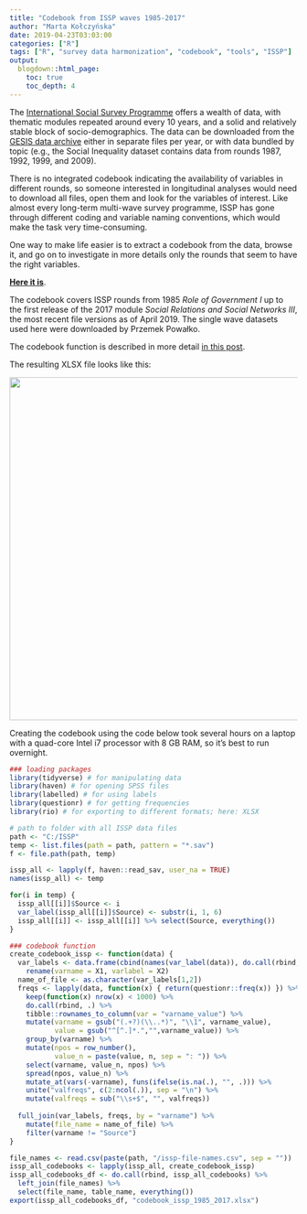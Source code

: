 ```yaml
---
title: "Codebook from ISSP waves 1985-2017"
author: "Marta Kołczyńska"
date: 2019-04-23T03:03:00
categories: ["R"]
tags: ["R", "survey data harmonization", "codebook", "tools", "ISSP"]
output: 
  blogdown::html_page:
    toc: true
    toc_depth: 4
---
```


The [International Social Survey Programme](http://www.issp.org){target="_blank"} offers a wealth of data, with thematic modules repeated around every 10 years, and a solid and relatively stable block of socio-demographics. The data can be downloaded from the [GESIS data archive](https://www.gesis.org/issp/home/){target="_blank"} either in separate files per year, or with data bundled by topic (e.g., the Social Inequality dataset contains data from rounds 1987, 1992, 1999, and 2009).

There is no integrated codebook indicating the availability of variables in different rounds, so someone interested in longitudinal analyses would need to download all files, open them and look for the variables of interest. Like almost every long-term multi-wave survey programme, ISSP has gone through different coding and variable naming conventions, which would make the task very time-consuming.

One way to make life easier is to extract a codebook from the data, browse it, and go on to investigate in more details only the rounds that seem to have the right variables. 

[**Here it is**](https://github.com/mkolczynska/martakolczynska/blob/master/content/post/data/issp_codebook_1985_2017.xlsx){target="_blank"}.

The codebook covers ISSP rounds from 1985 *Role of Government I* up to the first release of the 2017 module *Social Relations and Social Networks III*, the most recent file versions as of April 2019. The single wave datasets used here were downloaded by Przemek Powałko.
  
The codebook function is described in more detail [in this post](https://martakolczynska.com/post/codebook-labelled-data/){target="_blank"}.

The resulting XLSX file looks like this:

![](/images/issp_all_codebook.png){width="600px"}

Creating the codebook using the code below took several hours on a laptop with a quad-core Intel i7 processor with 8 GB RAM, so it's best to run overnight.

```r
### loading packages
library(tidyverse) # for manipulating data
library(haven) # for opening SPSS files
library(labelled) # for using labels
library(questionr) # for getting frequencies
library(rio) # for exporting to different formats; here: XLSX

# path to folder with all ISSP data files
path <- "C:/ISSP"
temp <- list.files(path = path, pattern = "*.sav")
f <- file.path(path, temp)

issp_all <- lapply(f, haven::read_sav, user_na = TRUE)
names(issp_all) <- temp

for(i in temp) { 
  issp_all[[i]]$Source <- i
  var_label(issp_all[[i]]$Source) <- substr(i, 1, 6) 
  issp_all[[i]] <- issp_all[[i]] %>% select(Source, everything())
}

### codebook function
create_codebook_issp <- function(data) {
  var_labels <- data.frame(cbind(names(var_label(data)), do.call(rbind, var_label(data)))) %>%
    rename(varname = X1, varlabel = X2)
  name_of_file <- as.character(var_labels[1,2])
  freqs <- lapply(data, function(x) { return(questionr::freq(x)) }) %>%
    keep(function(x) nrow(x) < 1000) %>%
    do.call(rbind, .) %>% 
    tibble::rownames_to_column(var = "varname_value") %>%
    mutate(varname = gsub("(.+?)(\\..*)", "\\1", varname_value),
           value = gsub("^[^.]*.","",varname_value)) %>%
    group_by(varname) %>%
    mutate(npos = row_number(),
           value_n = paste(value, n, sep = ": ")) %>%
    select(varname, value_n, npos) %>%
    spread(npos, value_n) %>%
    mutate_at(vars(-varname), funs(ifelse(is.na(.), "", .))) %>%
    unite("valfreqs", c(2:ncol(.)), sep = "\n") %>%
    mutate(valfreqs = sub("\\s+$", "", valfreqs))
  
  full_join(var_labels, freqs, by = "varname") %>%
    mutate(file_name = name_of_file) %>%
    filter(varname != "Source")
}

file_names <- read.csv(paste(path, "/issp-file-names.csv", sep = ""))
issp_all_codebooks <- lapply(issp_all, create_codebook_issp)
issp_all_codebooks_df <- do.call(rbind, issp_all_codebooks) %>%
  left_join(file_names) %>%
  select(file_name, table_name, everything())
export(issp_all_codebooks_df, "codebook_issp_1985_2017.xlsx")
```



